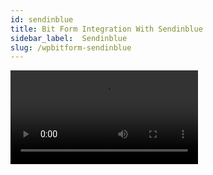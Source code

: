 ```yaml
---
id: sendinblue
title: Bit Form Integration With Sendinblue
sidebar_label:  Sendinblue
slug: /wpbitform-sendinblue
---
```


<Video youtube src="DLWvKoPbbN8" />
<br/>

From now on you can list the email of your user as a ***Contact*** through the ***Sendinblue integration*** process. It helps you to conduct any email marketing of your business or company easily. For in-depth details go through this documentation.

Authorization Process   
1. At first, select the form name you want to apply the Sendinblue integration; after that, follow the below instructions.

 Follow the path:

 ***Settings=> Integrations => Click on (+) => Click on ‘Sendinblue’***

 <Image src="Sendinblue/Create Form" alt="sendinblue" w="1020" h="350" />

 <Image src="Sendinblue/Settings to integration" alt="sendinblue" w="1020" h="300" />

 <Image src="Sendinblue/Select Integration" alt="sendinblue" w="1020" h="300" />

2. Integration Name: Set the integration name ***Sendinblue API***.

3. API key: You have to copy the key from the Sendinblue dashboard & paste the key on the field. If you don’t have any create a new one. To get a new API key, ***go to Sendinblue API CONSOL=> SMTP & API=> Create a new API key***. Register all the information and get your API key.

 <Image src="Sendinblue/Console" alt="sendinblue" w="1020" h="300" />

 <Image src="Sendinblue/API key" alt="sendinblue" w="1020" h="300" />

4. Now click ***Authorize*** & you are ready to integrate with your Sendinblue account.

 <Image src="Sendinblue/Authorize" alt="sendinblue" w="1020" h="300" />

## Integration Process
1. Select the list from the drop-down option. You have to create a list on the Sendinblue dashboard & that will show on the drop-down list

 <Image src="Sendinblue/List" alt="sendinblue" w="1020" h="300" />

2. When you fill-up the audience list field, you will find the ***Map Field*** option. You have to map all the necessary form fields with the related Sendinblue field.

3. The addresses fields of Sendinblue are fixed – ***Email***, ***Last Name***, ***First Name*** & ***SMS***. These fields are required for the Sendinblue audience.

 <Image src="Sendinblue/Map Field" alt="sendinblue" w="1020" h="300" />

4. You can also update the submitted data by enabling the action called ***Update Sendinblue***. Suppose the user already submitted data under an email address. Again they want to submit data under the same email, if the action is enabled then the new data will be updated regarding that email address.
 
 <Image src="Sendinblue/Action" alt="sendinblue" w="1020" h="300" />

5. After clicking on ***Finish & Save***, the Sendinblue integration is ready.

 <Image src="Sendinblue/Created Integration" alt="sendinblue" w="1020" h="300" />

6. Now, you have to set conditional logic to trigger the integration for the submitted data. When you set conditional logic, remember some points – set ‘Action behavior = Always’ & specify the integration name you have created for Sendinblue . If you don’t select the integration name properly, then the integration will not work.

 <Image src="Sendinblue/CL" alt="sendinblue" w="1020" h="300" />

7. After submitting any data, you can see the record both on the Sendinblue account & response page of BitForm.

 <Image src="Sendinblue/Databsubmission" alt="sendinblue" w="1020" h="350" />

 <Image src="Sendinblue/Data on Sendinblue" alt="sendinblue" w="1020" h="300" />

 <Image src="Sendinblue/Data on responses" alt="sendinblue" w="1020" h="300" />

8. When you update any data from the responses page, you can see the update directly on your Sendinblue account as well as the responses page.

 <Image src="Sendinblue/Update" alt="sendinblue" w="1020" h="350" />

 <Image src="Sendinblue/Update i sendinblue" alt="sendinblue" w="1020" h="350" />

 <Image src="Sendinblue/update in Responses" alt="sendinblue" w="1020" h="350" />
























